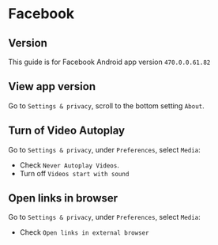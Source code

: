 # Facebook

## Version

This guide is for Facebook Android app version `470.0.0.61.82`


## View app version

Go to `Settings & privacy`, scroll to the bottom setting `About`.


## Turn of Video Autoplay

Go to `Settings & privacy`, under `Preferences`, select `Media`:
- Check `Never Autoplay Videos`.
- Turn off `Videos start with sound`


## Open links in browser

Go to `Settings & privacy`, under `Preferences`, select `Media`:
- Check `Open links in external browser`
